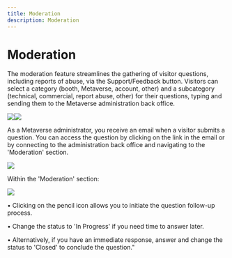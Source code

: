 ```yaml
---
title: Moderation
description: Moderation
---
```


# **Moderation**

The moderation feature streamlines the gathering of visitor questions, including reports of abuse, via the Support/Feedback button. Visitors can select a category (booth, Metaverse, account, other) and a subcategory (technical, commercial, report abuse, other) for their questions, typing and sending them to the Metaverse administration back office.

 ![](/img/Marvaimages/documentationsupport1.jpg)![](/img/Marvaimages/documentationsupport2.jpg)

As a Metaverse administrator, you receive an email when a visitor submits a question. You can access the question by clicking on the link in the email or by connecting to the administration back office and navigating to the 'Moderation' section.

 ![](/img/Marvaimages/Image1support.png)

Within the 'Moderation' section:

 ![](/img/Marvaimages/documentationsupportmoderation.jpg)

•	Clicking on the pencil icon allows you to initiate the question follow-up process.

 

•	Change the status to 'In Progress' if you need time to answer later.

•	Alternatively, if you have an immediate response, answer and change the status to 'Closed' to conclude the question."
